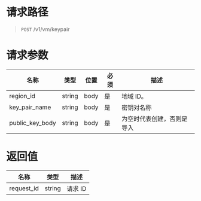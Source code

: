 # 请求路径
> `POST` /v1/vm/keypair


# 请求参数
名称 | 类型 | 位置 | 必须 | 描述
----- | ----- | ----- | ----- | -----
region_id       | string | body | 是 | 地域 ID。
key_pair_name   | string | body | 是 | 密钥对名称
public_key_body | string | body | 是 | 为空时代表创建，否则是导入


# 返回值
名称 | 类型 | 描述 
----- | ----- | -----
request_id | string  | 请求 ID
